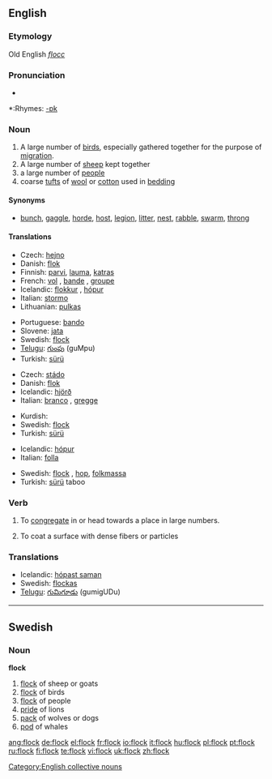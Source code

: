 ==English==

===Etymology===
Old English ''[[flocc]]''

===Pronunciation===
*{{audio|en-us-flock.ogg|Audio (US)}}

*:Rhymes: [[Rhymes:English:-ɒk|-ɒk]]

===Noun===
{{en-noun}}

# A large number of [[bird]]s, especially gathered together for the purpose of [[migration]].
# A large number of [[sheep]] kept together
# a large number of [[people]]
# coarse [[tuft]]s of [[wool]] or [[cotton]] used in [[bedding]]

====Synonyms====
*[[bunch]], [[gaggle]], [[horde]], [[host]], [[legion]], [[litter]], [[nest]], [[rabble]], [[swarm]], [[throng]]

====Translations====
{{trans-top|birds}}
*Czech: [[hejno]] {{n}}
*Danish: [[flok]] {{g|Danish}}
*Finnish: [[parvi]], [[lauma]], [[katras]]
*French: [[vol]] {{m}}, [[bande]] {{f}}, [[groupe]] {{m}}
*Icelandic: [[flokkur]] {{m}}, [[hópur]] {{m}}
*Italian: [[stormo]] {{m}}
*Lithuanian: [[pulkas]] {{f}}
{{trans-mid}}
*Portuguese: [[bando]] {{m}}
*Slovene: [[jata]] {{f}}
*Swedish: [[flock#Swedish|flock]] {{c}}
*[[Telugu]]: [[గుంపు]] (guMpu)
*Turkish: [[sürü]]
{{trans-bottom}}

{{trans-top|sheep}}
*Czech: [[stádo]] {{n}}
*Danish: [[flok]] {{g|Danish}}
*Icelandic: [[hjörð]] {{f}}
*Italian: [[branco]] {{m}}, [[gregge]] {{m}}
{{trans-mid}}
*Kurdish: {{KUchar|[[ڕان]]}}
*Swedish: [[flock#Swedish|flock]] {{c}}
*Turkish: [[sürü]]
{{trans-bottom}}

{{trans-top|people}}
*Icelandic: [[hópur]] {{m}}
*Italian: [[folla]] {{f}}
{{trans-mid}}
*Swedish: [[flock#Swedish|flock]] {{c}}, [[hop]], [[folkmassa]]
*Turkish: [[sürü]] taboo
{{trans-bottom}}

===Verb===
{{en-verb}}

# {{transitive}} To [[congregate]] in or head towards a place in large numbers.
# {{transitive}} To coat a surface with dense fibers or particles

===Translations===
{{rfc-level|Translations at L3+ (AutoFormat would have corrected level of Translations)}}
*Icelandic: [[hópast saman]]
*Swedish: [[flockas]]
*[[Telugu]]: [[గుమిగూడు]] (gumigUDu)

[[Category:English collective nouns]]

----

==Swedish==

===Noun===
'''flock''' {{c}}
{{sv-noun-reg-ar}}

# [[flock]] of sheep or goats
# [[flock]] of birds
# [[flock]] of people
# [[pride]] of lions
# [[pack]] of wolves or dogs
# [[pod]] of whales

[[ang:flock]]
[[de:flock]]
[[el:flock]]
[[fr:flock]]
[[io:flock]]
[[it:flock]]
[[hu:flock]]
[[pl:flock]]
[[pt:flock]]
[[ru:flock]]
[[fi:flock]]
[[te:flock]]
[[vi:flock]]
[[uk:flock]]
[[zh:flock]]